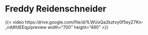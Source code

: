 # Freddy Reidenschneider {.unnumbered}

{{< video https:/drive.google.com/file/d/1LWUoQa2kztvy0f5eyZ7Kn-_nA6fdEEqy/preview width="700" height="480" >}}
